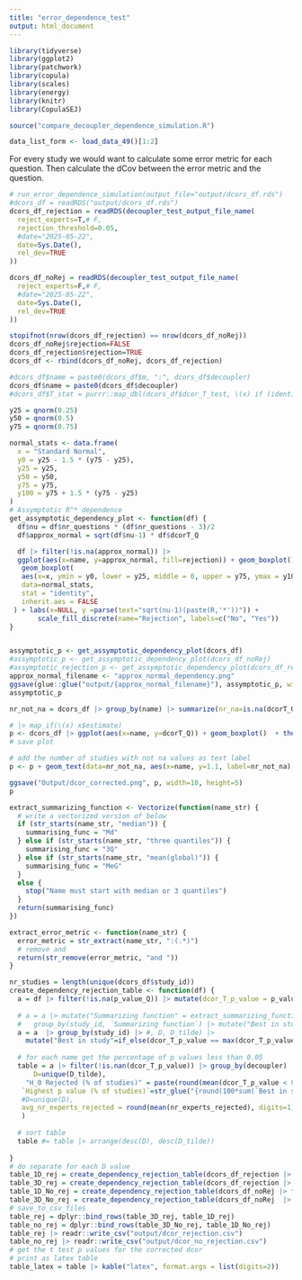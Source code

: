 ```yaml
---
title: "error_dependence_test"
output: html_document
---
```


```r
library(tidyverse)
library(ggplot2)
library(patchwork)
library(copula)
library(scales)
library(energy)
library(knitr)
library(CopulaSEJ)

source("compare_decoupler_dependence_simulation.R")

data_list_form <- load_data_49()[1:2]


```
For every study we would want to calculate some error metric for each question. Then calculate the dCov between the error metric and the question. 
```r
# run_error_dependence_simulation(output_file="output/dcors_df.rds")
#dcors_df = readRDS("output/dcors_df.rds")
dcors_df_rejection = readRDS(decoupler_test_output_file_name(
  reject_experts=T,# F,
  rejection_threshold=0.05,
  #date="2025-05-22",
  date=Sys.Date(),
  rel_dev=TRUE
))

dcors_df_noRej = readRDS(decoupler_test_output_file_name(
  reject_experts=F,# F,
  #date="2025-05-22",
  date=Sys.Date(),
  rel_dev=TRUE
))

stopifnot(nrow(dcors_df_rejection) == nrow(dcors_df_noRej))
dcors_df_noRej$rejection=FALSE
dcors_df_rejection$rejection=TRUE
dcors_df <- rbind(dcors_df_noRej, dcors_df_rejection)

#dcors_df$name = paste0(dcors_df$m, ":", dcors_df$decoupler)
dcors_df$name = paste0(dcors_df$decoupler)
#dcors_df$T_stat = purrr::map_dbl(dcors_df$dcor_T_test, \(x) if (identical(x, NA)) NA else  x$statistic)
```
```r
y25 = qnorm(0.25)
y50 = qnorm(0.5)
y75 = qnorm(0.75)

normal_stats <- data.frame(
  x = "Standard Normal",
  y0 = y25 - 1.5 * (y75 - y25),
  y25 = y25,
  y50 = y50,
  y75 = y75,
  y100 = y75 + 1.5 * (y75 - y25)
)
# Assymptotic R^* dependence
get_assymptotic_dependency_plot <- function(df) {
  df$nu = df$nr_questions * (df$nr_questions - 3)/2
  df$approx_normal = sqrt(df$nu-1) * df$dcorT_Q

  df |> filter(!is.na(approx_normal)) |> 
  ggplot(aes(x=name, y=approx_normal, fill=rejection)) + geom_boxplot()  + theme(axis.text.x = element_text(angle = 45, hjust = 1)) + 
   geom_boxplot(
   aes(x=x, ymin = y0, lower = y25, middle = 0, upper = y75, ymax = y100),
   data=normal_stats,
   stat = "identity",
   inherit.aes = FALSE
 ) + labs(x=NULL, y =parse(text="sqrt(nu-1)(paste(R,'*'))")) +
       scale_fill_discrete(name="Rejection", labels=c("No", "Yes")) 
}


assymptotic_p <- get_assymptotic_dependency_plot(dcors_df)
#assymptotic_p <- get_assymptotic_dependency_plot(dcors_df_noRej)
#assymptotic_rejection_p <- get_assymptotic_dependency_plot(dcors_df_rejection)
approx_normal_filename <- "approx_normal_dependency.png"
ggsave(glue::glue("output/{approx_normal_filename}"), assymptotic_p, width=10, height=5)
assymptotic_p
```

```r

nr_not_na = dcors_df |> group_by(name) |> summarize(nr_na=is.na(dcorT_Q) %>% sum(), nr_not_na = (!is.na(dcorT_Q)) %>% sum())

# |> map_if(\(x) x$estimate)
p <- dcors_df |> ggplot(aes(x=name, y=dcorT_Q)) + geom_boxplot()  + theme(axis.text.x = element_text(angle = 45, hjust = 1)) + xlab(NULL)  + theme(plot.margin = margin(20, 10, 10, 20)) 
# save plot

# add the number of studies with not na values as text label
p <- p + geom_text(data=nr_not_na, aes(x=name, y=1.1, label=nr_not_na), vjust=0, hjust=0.4) +  coord_cartesian(ylim = c(-0.5, 0.99), clip = 'off') 

ggsave("Output/dcor_corrected.png", p, width=10, height=5)
p
```
```r
extract_summarizing_function <- Vectorize(function(name_str) {
  # write a vectorized version of below
  if (str_starts(name_str, "median")) {
    summarising_func = "Md"
  } else if (str_starts(name_str, "three quantiles")) {
    summarising_func = "3Q"
  } else if (str_starts(name_str, "mean(global)")) {
    summarising_func = "MeG"
  }
  else {
    stop("Name must start with median or 3 quantiles")
  }
  return(summarising_func)
})

extract_error_metric <- function(name_str) {
  error_metric = str_extract(name_str, ":(.*)")
  # remove and
  return(str_remove(error_metric, "and "))
}

nr_studies = length(unique(dcors_df$study_id))
create_dependency_rejection_table <- function(df) {
  a = df |> filter(!is.na(p_value_Q)) |> mutate(dcor_T_p_value = p_value_Q)
  
  # a = a |> mutate("Summarizing function" = extract_summarizing_function(name), "Error metric" =extract_error_metric(name)) |> 
  #   group_by(study_id, `Summarizing function`) |> mutate("Best in study"=if_else(dcorT == min(dcorT), T,F)) |> ungroup()
  a = a  |> group_by(study_id) |> #, D, D_tilde) |> 
    mutate("Best in study"=if_else(dcor_T_p_value == max(dcor_T_p_value), T,F)) |> ungroup()
  
  # for each name get the percentage of p values less than 0.05
  table = a |> filter(!is.nan(dcor_T_p_value)) |> group_by(decoupler) |> summarize(
      D=unique(D_tilde),
    "H_0 Rejected (% of studies)" = paste(round(mean(dcor_T_p_value < 0.05)*100), "%", sep=""),
   `Highest p value (% of studies)`=str_glue("{round(100*sum(`Best in study`)/nr_studies, digits=0)}%"),
   #D=unique(D),
   avg_nr_experts_rejected = round(mean(nr_experts_rejected), digits=1)
   )
  
  # sort table
  table #= table |> arrange(desc(D), desc(D_tilde))
  
}
# do separate for each D value
table_1D_rej = create_dependency_rejection_table(dcors_df_rejection |> filter(D_tilde==1))
table_3D_rej = create_dependency_rejection_table(dcors_df_rejection |> filter(D_tilde==3))
table_1D_No_rej = create_dependency_rejection_table(dcors_df_noRej |> filter(D_tilde==1))
table_3D_No_rej = create_dependency_rejection_table(dcors_df_noRej  |> filter(D_tilde==3))
# save_to_csv_files
table_rej = dplyr::bind_rows(table_3D_rej, table_1D_rej)
table_no_rej = dplyr::bind_rows(table_3D_No_rej, table_1D_No_rej)
table_rej |> readr::write_csv("output/dcor_rejection.csv")
table_no_rej |> readr::write_csv("output/dcor_no_rejection.csv")
# get the t test p values for the corrected dcor
# print as latex table
table_latex = table |> kable("latex", format.args = list(digits=2))
```

